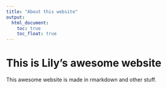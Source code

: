 ```yaml
---
title: "About this website"
output: 
  html_document:
    toc: true
    toc_float: true
---
```


# This is Lily's awesome website

This awesome website is made in rmarkdown and other stuff.

